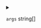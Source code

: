 
<details>
<summary>

`args`  <span class="config-field-type">string[]</span> 

</summary>

Args are additional arguments passed together with the command to execute.

</details>
